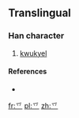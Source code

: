 ==Translingual==

===Han character===
{{Han char|rn=4|rad=丿|as=02|sn=3|four=|canj=竹金 (HC)|ids=⿱[[丿]][[丷]]}}

# [[kwukyel]]

====References====
* {{Han ref|kx=0082.031|dj=0165.141|hdz=10032.021|uh=4E4A|ud=20042}}

[[fr:乊]]
[[pl:乊]]
[[zh:乊]]